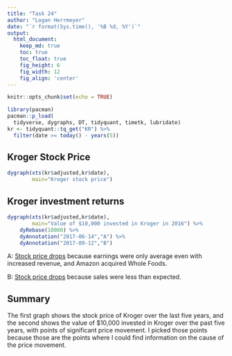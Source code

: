 ```yaml
---
title: "Task 24"
author: "Logan Herrmeyer"
date: "`r format(Sys.time(), '%B %d, %Y')`"
output:
  html_document:  
    keep_md: true
    toc: true
    toc_float: true
    fig_height: 6
    fig_width: 12
    fig_align: 'center'
---
```


```r
knitr::opts_chunk$set(echo = TRUE)
```

```r
library(pacman)
pacman::p_load(
  tidyverse, dygraphs, DT, tidyquant, timetk, lubridate)
kr <- tidyquant::tq_get("KR") %>%
  filter(date >= today() - years(5))
```

## Kroger Stock Price

```r
dygraph(xts(kr$adjusted,kr$date),
        main="Kroger stock price")
```

## Kroger investment returns

```r
dygraph(xts(kr$adjusted,kr$date), 
        main="Value of $10,000 invested in Kroger in 2016") %>%
    dyRebase(10000) %>%
    dyAnnotation("2017-06-14","A") %>%
    dyAnnotation("2017-09-12","B")
```
A: [Stock price drops](https://www.fool.com/investing/2017/07/05/why-the-kroger-co-stock-plunged-217-in-june.aspx) because earnings were only average even with increased revenue, and Amazon acquired Whole Foods.

B: [Stock price drops](https://www.cnbc.com/2018/09/13/kroger-shares-crash-as-sales-dissapoint.html) because sales were less than expected.

## Summary

The first graph shows the stock price of Kroger over the last five years, and the second shows the value of $10,000 invested in Kroger over the past five years, with points of significant price movement. I picked those points because those are the points where I could find information on the cause of the price movement.
